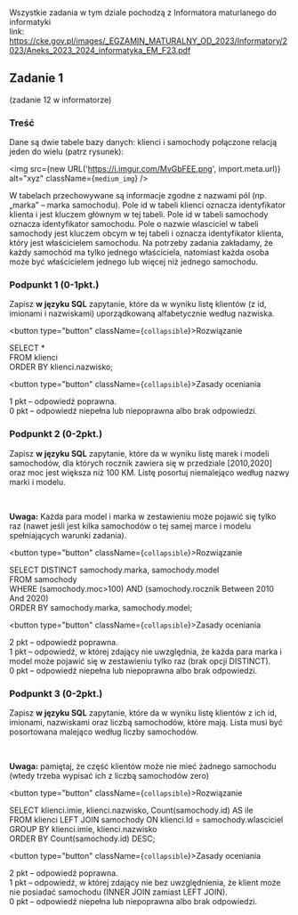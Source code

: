 <br/>

Wszystkie zadania w tym dziale pochodzą z Informatora maturlanego do informatyki <br/>
link: https://cke.gov.pl/images/_EGZAMIN_MATURALNY_OD_2023/Informatory/2023/Aneks_2023_2024_informatyka_EM_F23.pdf

## Zadanie 1
(zadanie 12 w informatorze)
### Treść
Dane są dwie tabele bazy danych: klienci i samochody połączone relacją jeden do wielu (patrz
rysunek):

<img src={new URL('https://i.imgur.com/MvGbFEE.png', import.meta.url)} alt="xyz" className={`medium_img`} />

W tabelach przechowywane są informacje zgodne z nazwami pól (np. „marka” – marka
samochodu). Pole id w tabeli klienci oznacza identyfikator klienta i jest kluczem głównym w tej
tabeli. Pole id w tabeli samochody oznacza identyfikator samochodu. Pole o nazwie wlasciciel
w tabeli samochody jest kluczem obcym w tej tabeli i oznacza identyfikator klienta, który jest
właścicielem samochodu. Na potrzeby zadania zakładamy, że każdy samochód ma tylko
jednego właściciela, natomiast każda osoba może być właścicielem jednego lub więcej niż
jednego samochodu.

### Podpunkt 1 (0-1pkt.)
Zapisz **w języku SQL** zapytanie, które da w wyniku listę klientów (z id, imionami i nazwiskami)
uporządkowaną alfabetycznie według nazwiska.

<button type="button" className={`collapsible`}>Rozwiązanie</button>
<div className={`dropdown_content hlsj`}>
    <p>
        SELECT * <br/>
        FROM klienci <br/>
        ORDER BY klienci.nazwisko;
    </p>
</div>

<button type="button" className={`collapsible`}>Zasady oceniania</button>
<div className={`dropdown_content`}>
  <p>
    1 pkt – odpowiedź poprawna. <br/>
    0 pkt – odpowiedź niepełna lub niepoprawna albo brak odpowiedzi.
  </p>
</div>


### Podpunkt 2 (0-2pkt.)
Zapisz **w języku SQL** zapytanie, które da w wyniku listę marek i modeli samochodów, dla
których rocznik zawiera się w przedziale [2010,2020] oraz moc jest większa niż 100 KM. Listę
posortuj niemalejąco według nazwy marki i modelu. 

<br/>

**Uwaga:** Każda para model i marka w zestawieniu może pojawić się tylko raz (nawet jeśli jest
kilka samochodów o tej samej marce i modelu spełniających warunki zadania).

<button type="button" className={`collapsible`}>Rozwiązanie</button>
<div className={`dropdown_content hlsj`}>
    <p>
        SELECT DISTINCT samochody.marka, samochody.model <br/>
        FROM samochody <br/>
        WHERE (samochody.moc>100) AND (samochody.rocznik Between 2010 And 2020) <br/>
        ORDER BY samochody.marka, samochody.model;
    </p>
</div>

<button type="button" className={`collapsible`}>Zasady oceniania</button>
<div className={`dropdown_content`}>
  <p>
    2 pkt – odpowiedź poprawna. <br/>
    1 pkt – odpowiedź, w której zdający nie uwzględnia, że każda para marka i model może
    pojawić się w zestawieniu tylko raz (brak opcji DISTINCT). <br/>
    0 pkt – odpowiedź niepełna lub niepoprawna albo brak odpowiedzi.
  </p>
</div>

### Podpunkt 3 (0-2pkt.)
Zapisz **w języku SQL** zapytanie, które da w wyniku listę klientów z ich id, imionami,
nazwiskami oraz liczbą samochodów, które mają. Lista musi być posortowana malejąco
według liczby samochodów.

<br/>

**Uwaga:** pamiętaj, że część klientów może nie mieć żadnego samochodu (wtedy trzeba
wypisać ich z liczbą samochodów zero)

<button type="button" className={`collapsible`}>Rozwiązanie</button>
<div className={`dropdown_content hlsj`}>
    <p>
        SELECT klienci.imie, klienci.nazwisko, Count(samochody.id) AS ile <br/>
        FROM klienci LEFT JOIN samochody ON klienci.Id = samochody.wlasciciel <br/>
        GROUP BY klienci.imie, klienci.nazwisko <br/>
        ORDER BY Count(samochody.id) DESC;
    </p>
</div>

<button type="button" className={`collapsible`}>Zasady oceniania</button>
<div className={`dropdown_content`}>
    <p>
        2 pkt – odpowiedź poprawna. <br/>
        1 pkt – odpowiedź, w której zdający nie bez uwzględnienia, że klient może nie posiadać
        samochodu (INNER JOIN zamiast LEFT JOIN). <br/>
        0 pkt – odpowiedź niepełna lub niepoprawna albo brak odpowiedzi.
    </p>
</div>




